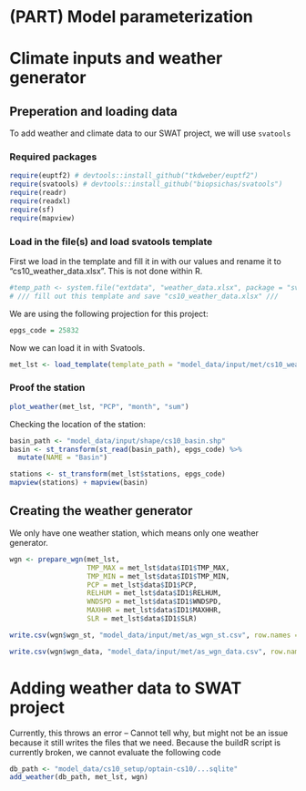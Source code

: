 # (PART) Model parameterization {.unnumbered}

# Climate inputs and weather generator

## Preperation and loading data

To add weather and climate data to our SWAT project, we will use `svatools`

### Required packages

```r
require(euptf2) # devtools::install_github("tkdweber/euptf2") 
require(svatools) # devtools::install_github("biopsichas/svatools")
require(readr)
require(readxl)
require(sf)
require(mapview)
```

### Load in the file(s) and load svatools template

First we load in the template and fill it in with our values and rename it to "cs10_weather_data.xlsx". This is not done within R.

```r
#temp_path <- system.file("extdata", "weather_data.xlsx", package = "svatools")
# /// fill out this template and save "cs10_weather_data.xlsx" ///
```

We are using the following projection for this project:

```r
epgs_code = 25832
```

Now we can load it in with Svatools.

```r
met_lst <- load_template(template_path = "model_data/input/met/cs10_weather_data.xlsx", epgs_code)
```

### Proof the station

```r
plot_weather(met_lst, "PCP", "month", "sum")
```

Checking the location of the station:

```r
basin_path <- "model_data/input/shape/cs10_basin.shp"
basin <- st_transform(st_read(basin_path), epgs_code) %>%
  mutate(NAME = "Basin")

stations <- st_transform(met_lst$stations, epgs_code)
mapview(stations) + mapview(basin)
```

## Creating the weather generator

We only have one weather station, which means only one weather generator.

```r
wgn <- prepare_wgn(met_lst, 
                   TMP_MAX = met_lst$data$ID1$TMP_MAX, 
                   TMP_MIN = met_lst$data$ID1$TMP_MIN, 
                   PCP = met_lst$data$ID1$PCP, 
                   RELHUM = met_lst$data$ID1$RELHUM, 
                   WNDSPD = met_lst$data$ID1$WNDSPD, 
                   MAXHHR = met_lst$data$ID1$MAXHHR, 
                   SLR = met_lst$data$ID1$SLR)

write.csv(wgn$wgn_st, "model_data/input/met/as_wgn_st.csv", row.names = FALSE, quote = FALSE)

write.csv(wgn$wgn_data, "model_data/input/met/as_wgn_data.csv", row.names = FALSE, quote = FALSE)
```

# Adding weather data to SWAT project

Currently, this throws an error -- Cannot tell why, but might not be an issue because it still writes the files that we need. Because the buildR script is currently broken, we cannot evaluate the following code

```r
db_path <- "model_data/cs10_setup/optain-cs10/...sqlite"
add_weather(db_path, met_lst, wgn)
```

